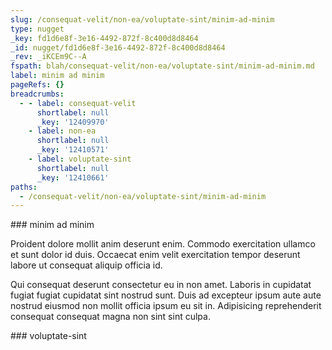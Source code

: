 ```yaml
---
slug: /consequat-velit/non-ea/voluptate-sint/minim-ad-minim
type: nugget
_key: fd1d6e8f-3e16-4492-872f-8c400d8d8464
_id: nugget/fd1d6e8f-3e16-4492-872f-8c400d8d8464
_rev: _iKCEm9C--A
fspath: blah/consequat-velit/non-ea/voluptate-sint/minim-ad-minim.md
label: minim ad minim
pageRefs: {}
breadcrumbs:
  - - label: consequat-velit
      shortlabel: null
      _key: '12409970'
    - label: non-ea
      shortlabel: null
      _key: '12410571'
    - label: voluptate-sint
      shortlabel: null
      _key: '12410661'
paths:
  - /consequat-velit/non-ea/voluptate-sint/minim-ad-minim
---
```


<NuggetArea>
<Nugget slug="/consequat-velit/non-ea/voluptate-sint/minim-ad-minim" type="nugget" _key="fd1d6e8f-3e16-4492-872f-8c400d8d8464" _id="nugget/fd1d6e8f-3e16-4492-872f-8c400d8d8464" _rev="_iKCEm9C--A" fspath="blah/consequat-velit/non-ea/voluptate-sint/minim-ad-minim.md" label="minim ad minim" paths="/consequat-velit/non-ea/voluptate-sint/minim-ad-minim">
<NuggetBody>
### minim ad minim

Proident dolore mollit anim deserunt enim. Commodo exercitation ullamco et sunt dolor id duis. Occaecat enim velit exercitation tempor deserunt labore ut consequat aliquip officia id.

Qui consequat deserunt consectetur eu in non amet. Laboris in cupidatat fugiat fugiat cupidatat sint nostrud sunt. Duis ad excepteur ipsum aute aute nostrud eiusmod non mollit officia ipsum eu sit in. Adipisicing reprehenderit consequat consequat magna non sint sint culpa.

</NuggetBody>
<Breadcrumbs>
<Crumbs>
<Crumb _key="12409970" label="consequat-velit" /><Crumb _key="12410571" label="non-ea" /><Crumb _key="12410661" label="voluptate-sint" />
</Crumbs>
</Breadcrumbs>
</Nugget>

<NuggetsInbound>
</NuggetsInbound>
<NuggetsOutbound>
</NuggetsOutbound>
</NuggetArea>
<PassagesInbound>
<Passage direction="inbound" type="passage" _key="12410661" _id="passage/12410661" _rev="_iKCEm9C---" label="voluptate-sint" passage="voluptate-sint" fspath="blah/consequat-velit/non-ea/voluptate-sint" paths="/consequat-velit/non-ea/voluptate-sint" slug="/consequat-velit/non-ea/voluptate-sint">
<NuggetBody>
### voluptate-sint

</NuggetBody>
<Breadcrumbs>
<Crumbs>
<Crumb _key="12409970" label="consequat-velit" /><Crumb _key="12410571" label="non-ea" />
</Crumbs>
</Breadcrumbs>
</Passage>

</PassagesInbound>
<PassagesOutbound>
</PassagesOutbound>